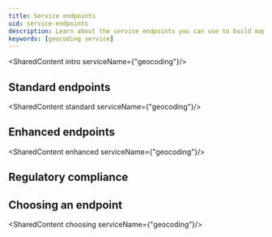 ```yaml
---
title: Service endpoints
uid: service-endpoints
description: Learn about the service endpoints you can use to build mapping applications.
keywords: [geocoding service]
---
```



<SharedContent intro serviceName={"geocoding"}/>

## Standard endpoints

<SharedContent standard serviceName={"geocoding"}/>

## Enhanced endpoints

<SharedContent enhanced serviceName={"geocoding"}/>

## Regulatory compliance

<SharedContent regulartoryCompliance />

## Choosing an endpoint

<SharedContent choosing serviceName={"geocoding"}/>